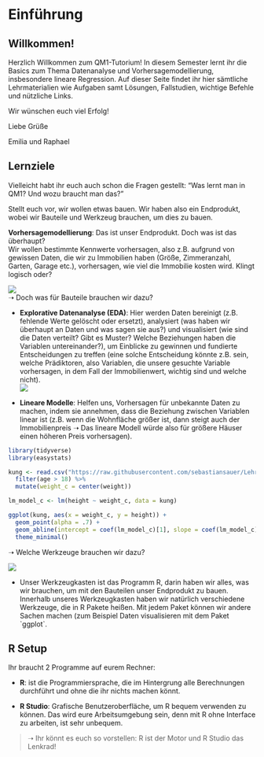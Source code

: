 # Einführung

## Willkommen!

Herzlich Willkommen zum QM1-Tutorium! In diesem Semester lernt ihr die Basics zum Thema Datenanalyse und Vorhersagemodellierung, insbesondere lineare Regression. Auf dieser Seite findet ihr hier sämtliche Lehrmaterialien wie Aufgaben samt Lösungen, Fallstudien, wichtige Befehle und nützliche Links.

Wir wünschen euch viel Erfolg!

Liebe Grüße

Emilia und Raphael

## Lernziele

Vielleicht habt ihr euch auch schon die Fragen gestellt: "Was lernt man in QM1? Und wozu braucht man das?"

Stellt euch vor, wir wollen etwas bauen. Wir haben also ein Endprodukt, wobei wir Bauteile und Werkzeug brauchen, um dies zu bauen.

**Vorhersagemodellierung**: Das ist unser Endprodukt. Doch was ist das überhaupt?\
Wir wollen bestimmte Kennwerte vorhersagen, also z.B. aufgrund von gewissen Daten, die wir zu Immobilien haben (Größe, Zimmeranzahl, Garten, Garage etc.), vorhersagen, wie viel die Immobilie kosten wird. Klingt logisch oder?

![](Vorhersagemodellierung.jpeg)\
➝ Doch was für Bauteile brauchen wir dazu?

-   **Explorative Datenanalyse (EDA)**: Hier werden Daten bereinigt (z.B. fehlende Werte gelöscht oder ersetzt), analysiert (was haben wir überhaupt an Daten und was sagen sie aus?) und visualisiert (wie sind die Daten verteilt? Gibt es Muster? Welche Beziehungen haben die Variablen untereinander?), um Einblicke zu gewinnen und fundierte Entscheidungen zu treffen (eine solche Entscheidung könnte z.B. sein, welche Prädiktoren, also Variablen, die unsere gesuchte Variable vorhersagen, in dem Fall der Immobilienwert, wichtig sind und welche nicht).\
    ![](EDA.jpeg)

-   **Lineare Modelle**: Helfen uns, Vorhersagen für unbekannte Daten zu machen, indem sie annehmen, dass die Beziehung zwischen Variablen linear ist (z.B. wenn die Wohnfläche größer ist, dann steigt auch der Immobilienpreis ➝ Das lineare Modell würde also für größere Häuser einen höheren Preis vorhersagen). \

```r
library(tidyverse)
library(easystats)

kung <- read.csv("https://raw.githubusercontent.com/sebastiansauer/Lehre/main/data/Howell1a.csv") %>% 
  filter(age > 18) %>%  
  mutate(weight_c = center(weight))

lm_model_c <- lm(height ~ weight_c, data = kung)

ggplot(kung, aes(x = weight_c, y = height)) +
  geom_point(alpha = .7) +
  geom_abline(intercept = coef(lm_model_c)[1], slope = coef(lm_model_c)[2], color = "#6fb899", linewidth = 1) +
  theme_minimal()
```

➝ Welche Werkzeuge brauchen wir dazu?

![](Werkzeugkasten.jpeg)

-   Unser Werkzeugkasten ist das Programm R, darin haben wir alles, was wir brauchen, um mit den Bauteilen unser Endprodukt zu bauen. Innerhalb unseres Werkzeugkasten haben wir natürlich verschiedene Werkzeuge, die in R Pakete heißen. Mit jedem Paket können wir andere Sachen machen (zum Beispiel Daten visualisieren mit dem Paket \`ggplot\`.

## R Setup

Ihr braucht 2 Programme auf eurem Rechner:

-   **R**: ist die Programmiersprache, die im Hintergrung alle Berechnungen durchführt und ohne die ihr nichts machen könnt.

-   **R Studio**: Grafische Benutzeroberfläche, um R bequem verwenden zu können. Das wird eure Arbeitsumgebung sein, denn mit R ohne Interface zu arbeiten, ist sehr unbequem.

> ➝ Ihr könnt es euch so vorstellen: R ist der Motor und R Studio das Lenkrad!
